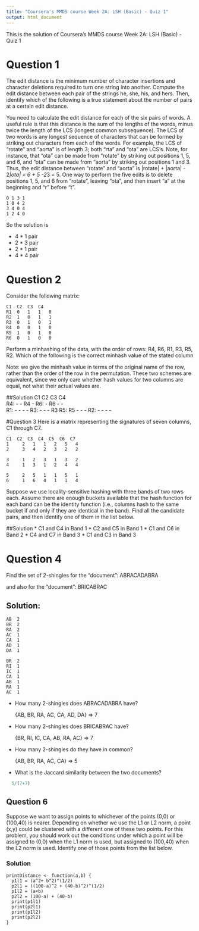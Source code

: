 ```yaml
---
title: "Coursera's MMDS course Week 2A: LSH (Basic) - Quiz 1"
output: html_document
---
```


This is the solution of Coursera's MMDS course Week 2A: LSH (Basic) - Quiz 1

# Question 1
The edit distance is the minimum number of character insertions and character deletions required to turn one string into another. Compute the edit distance between each pair of the strings he, she, his, and hers. Then, identify which of the following is a true statement about the number of pairs at a certain edit distance.

You need to calculate the edit distance for each of the six pairs of words. A useful rule is that this distance is the sum of the lengths of the words, minus twice the length of the LCS (longest common subsequence). The LCS of two words is any longest sequence of characters that can be formed by striking out characters from each of the words. For example, the LCS of "rotate" and "aorta" is of length 3; both "rta" and "ota" are LCS's. Note, for instance, that "ota" can be made from "rotate" by striking out positions 1, 5, and 6, and "ota" can be made from "aorta" by striking out positions 1 and 3. Thus, the edit distance between "rotate" and "aorta" is |rotate| + |aorta| - 2*|ota| = 6 + 5 -2*3 = 5. One way to perform the five edits is to delete positions 1, 5, and 6 from "rotate", leaving "ota", and then insert "a" at the beginning and "r" before "t".

    0 1 3 1
    1 0 4 2
    3 4 0 4
    1 2 4 0

So the solution is

* 4 * 1 pair
* 2 * 3 pair
* 2 * 1 pair
* 4 * 4 pair



# Question 2
Consider the following matrix:

    C1  C2	C3	C4
    R1	0	1	1	0
    R2	1	0	1	1
    R3	0	1	0	1
    R4	0	0	1	0
    R5	1	0	1	0
    R6	0	1	0	0

Perform a minhashing of the data, with the order of rows: R4, R6, R1, R3, R5, R2. Which of the following is the correct minhash value of the stated column

Note: we give the minhash value in terms of the original name of the row, rather than the order of the row in the permutation. These two schemes are equivalent, since we only care whether hash values for two columns are equal, not what their actual values are.

##Solution
        C1  C2  C3  C4  
    R4:	- 	- 	R4	-
    R6:	-   R6  -   -	
    R1:	-   -   -   -
    R3: -   -   -   R3
    R5: R5  -   -   -
    R2:	-   -   -   -
    
    
#Question 3
Here is a matrix representing the signatures of seven columns, C1 through C7.

    C1  C2	C3	C4	C5	C6	C7
    1	  2	  1	  1	  2	  5	  4
    2	  3	  4	  2	  3	  2	  2
    
    3	  1	  2	  3	  1	  3	  2
    4	  1   3   1	  2	  4	  4
    
    5	  2	  5	  1	  1	  5	  1
    6	  1	  6	  4	  1	  1	  4
    
Suppose we use locality-sensitive hashing with three bands of two rows each. Assume there are enough buckets available that the hash function for each band can be the identity function (i.e., columns hash to the same bucket if and only if they are identical in the band). Find all the candidate pairs, and then identify one of them in the list below.

##Solution
* C1 and C4 in Band 1
* C2 and C5 in Band 1
* C1 and C6 in Band 2
* C4 and C7 in Band 3
* C1 and C3 in Band 3

# Question 4
Find the set of 2-shingles for the "document":
    ABRACADABRA

and also for the "document":
    BRICABRAC


## Solution:

    AB  2
    BR  2
    RA  2
    AC  1
    CA  1
    AD  1
    DA  1
  
    BR  2
    RI  1
    IC  1
    CA  1
    AB  1
    RA  1
    AC  1
  
  
* How many 2-shingles does ABRACADABRA have?

    {AB, BR, RA, AC, CA, AD, DA} => 7

* How many 2-shingles does BRICABRAC have?
  
    {BR, RI, IC, CA, AB, RA, AC} => 7

* How many 2-shingles do they have in common?
    
    {AB, BR, RA, AC, CA} => 5

* What is the Jaccard similarity between the two documents?
```r
  5/(7+7)
````

## Question 6

Suppose we want to assign points to whichever of the points (0,0) or (100,40) is nearer. Depending on whether we use the L1 or L2 norm, a point (x,y) could be clustered with a different one of these two points. For this problem, you should work out the conditions under which a point will be assigned to (0,0) when the L1 norm is used, but assigned to (100,40) when the L2 norm is used. Identify one of those points from the list below.

### Solution

    printDistance <- function(a,b) {  
      p1l1 = (a^2+ b^2)^(1/2)
      p2l1 = ((100-a)^2 + (40-b)^2)^(1/2)
      p1l2 = (a+b)
      p2l2 = (100-a) + (40-b)
      print(p1l1)
      print(p2l1)
      print(p1l2)
      print(p2l2)
    }
